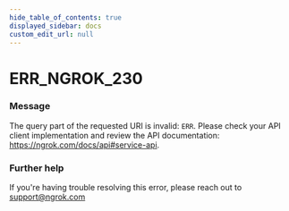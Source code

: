 ```yaml
---
hide_table_of_contents: true
displayed_sidebar: docs
custom_edit_url: null
---
```



# ERR_NGROK_230

### Message
The query part of the requested URI is invalid: `ERR`. Please check your API client implementation and review the API documentation: https://ngrok.com/docs/api#service-api.

### Further help
If you're having trouble resolving this error, please reach out to [support@ngrok.com](mailto:support@ngrok.com?subject=Help%20with%20ERR_NGROK_230)


<ErrorDetails error='err_ngrok_230' />
